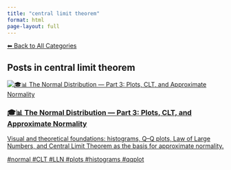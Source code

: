 ```yaml
---
title: "central limit theorem"
format: html
page-layout: full
---
```


[⬅ Back to All Categories](../categories.qmd)

## Posts in **central limit theorem**

::: {.cards-grid}
<div class="card">
<a class="card-link" href="/posts/courses/statistics/normal_distribution/part-3/normal-distribution-part3.html">
<div class="card-image"><img src="/images/banner.png" alt="🎓📊 The Normal Distribution — Part 3: Plots, CLT, and Approximate Normality"></div>
<div class="card-content">
<h3 class="card-title">🎓📊 The Normal Distribution — Part 3: Plots, CLT, and Approximate Normality</h3>
<p class="card-desc">Visual and theoretical foundations: histograms, Q–Q plots, Law of Large Numbers, and Central Limit Theorem as the basis for approximate normality.</p>
<div class="chips"><span class="chip">#normal</span> <span class="chip">#CLT</span> <span class="chip">#LLN</span> <span class="chip">#plots</span> <span class="chip">#histograms</span> <span class="chip">#qqplot</span></div>
</div>
</a>
</div>
:::
